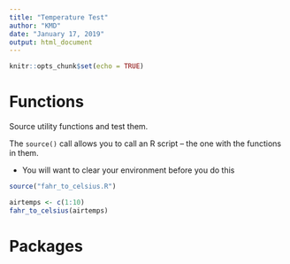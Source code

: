 ```yaml
---
title: "Temperature Test"
author: "KMD"
date: "January 17, 2019"
output: html_document
---
```


```r
knitr::opts_chunk$set(echo = TRUE)
```

# Functions

Source utility functions and test them.

The `source()` call allows you to call an R script -- the one with the functions in them.

* You will want to clear your environment before you do this

```r
source("fahr_to_celsius.R")
```



```r
airtemps <- c(1:10)
fahr_to_celsius(airtemps)
```

# Packages

